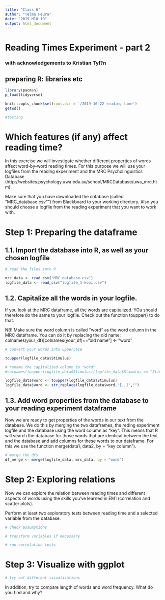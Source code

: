 ```yaml
---
title: "Class 6"
author: "Telma Peura"
date: "2019 M10 19"
output: html_document
---
```


# Reading Times Experiment - part 2
### with acknowledgements to Kristian Tyl?n

## preparing R: libraries etc
```r
library(pacman)
p_load(tidyverse)

knitr::opts_chunk$set(root.dir = '/2019-10-22 reading time')
getwd()

#testing

```

# Which features (if any) affect reading time?

In this exercise we will investigate whether different properties of words  affect word-by-word reading times. For this purpose we will use your logfiles from the reading experiment and the MRC Psycholinguistics Database (http://websites.psychology.uwa.edu.au/school/MRCDatabase/uwa_mrc.htm). 


Make sure that you have downloaded the database (called "MRC_database.csv"") from Blackboard to your working directory. Also you should choose a logfile from the reading experiment that you want to work with.

# Step 1: Preparing the dataframe

## 1.1. Import the database into R, as well as your chosen logfile
```r
# read the files into R

mrc_data <- read_csv("MRC_database.csv")
logfile_data <- read_csv("logfile_1-kopi.csv")
```

## 1.2. Capitalize all the words in your logfile. 

If you look at the MRC dataframe, all the words are capitalized. YOu should therefore do the same to your logfile. Check out the function toupper() to do that.

NB! Make sure the word column is called "word" as the word column in the MRC dataframe. You can do it by replacing the old name: 
colnames(your_df)[colnames(your_df)=="old name"] <- "word"

```r
# convert your words into uppercase

toupper(logfile_data$Stimulus)

# rename the capitalized column to "word"
#colnames(toupper(logfile_data$Stimulus)[logfile_data$Stimulus == "Stimulus"] <- "word" 

logfile_data$word <- toupper(logfile_data$Stimulus)
logfile_data$word <- str_replace(logfile_data$word,"[.,]","")

```

## 1.3. Add word properties from the database to your reading experiment dataframe

Now we are ready to get properties of the words in our text from the database. We do this by merging the two dataframes, the reding experiment logfile and the database using the word column as "key". This means that R will search the database for those words that are identical between the text and the database and add columns for these words to our dataframe. For this we use the function merge(data1, data2, by = "key column").

```r
# merge the dfs 
df_merge <- merge(logfile_data, mrc_data, by = "word")

```

# Step 2: Exploring relations

Now we can explore the relation between reading times and different aspects of words using the skills you've learned in EM1 (correlation and scatter plots). 

Perform at least two exploratory tests between reading time and a selected variable from the database. 

```r
# check assumptions

# transform variables if necessary

# run correlation tests
```


# Step 3: Visualize with ggplot
```r
# try out different visualizations

```


In addition, try to compare length of words and word frequency. What do you find and why?

```r

```


